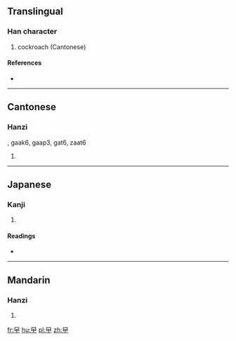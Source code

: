==Translingual==

===Han character===
{{Han char|rn=73|rad=曰|as=01|sn=5|four=|canj=日中 (AL)}}

# cockroach (Cantonese)

====References====
* {{Han ref|kx=0502.011|dkj=14279|hdz=42528.010|uh=66F1|ud=26353}}

----

==Cantonese==

===Hanzi===
{{yue-hanzi|jyut=|y=gaat6}}, gaak6, gaap3, gat6, zaat6

# {{defn|lang=yue|sort=曰01}}

----

==Japanese==

===Kanji===
{{ja-kanji|grade=|rs=曰01}}

# {{defn|lang=ja|sort=曰01}}

====Readings====
* {{ja-readings|on=[[おう]] (ō)|kun=}}

----

==Mandarin==

===Hanzi===
{{cmn-hanzi|pin=[[yuē]] ([[yue1]])|wg=yüeh<sup>1</sup>}}

# {{defn|lang=cmn|sort=曰01}}

[[fr:曱]]
[[hu:曱]]
[[pl:曱]]
[[zh:曱]]